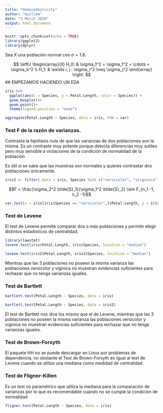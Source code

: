 ```yaml
---
title: "Homocedasticity"
author: "Guillem"
date: "3 March 2020"
output: html_document
---
```


```r
knitr::opts_chunk$set(echo = TRUE)
library(ggplot2)
library(dplyr)
```

Sea $X$ una población normal con $\sigma=1.8$.

$$
\left\{
\begin{array}{ll}
H_0: & \sigma_1^2 = \sigma_1^2 = \cdots = \sigma_k^2 \\
H_1: & \exists i, j : \sigma_i^2 \neq \sigma_j^2
\end{array}
\right.
$$
## EMPEZAMOS HACIENDO UN EDA

```r
iris %>% 
  ggplot(aes(x = Species, y = Petal.Length, color = Species)) +
  geom_boxplot()+
  geom_point()+
  theme(legend.position = "none")
```
```r
aggregate(Petal.Length ~ Species, data = iris, FUN = var)
```

### Test F de la razón de varianzas.

Contrasta la hipótesis nula de que las varianzas de dos poblaciones son la misma. Es un contraste muy potente porque detecta diferencias muy sutiles pero muy sensible a violaciones de la condición de normalidad de la población

Es útil si se sabe que las muestras son normales y quieres contrastar dos poblaciones únicamente.

```r
iris2 <- filter(.data = iris, Species %in% c("versicolor", "virginica"))
```

$$F = \frac{\sigma_2^2 \tilde{S}_1}{\sigma_1^2 \tilde{S}_2} \sim F_{n_1 -1, n_2 -1}$$
```r
var.test(x = iris[iris$Species == "versicolor",]$Petal.Length, y = iris[iris$Species == "virginica",]$Petal.Length)
```

### Test de Levene

El test de Levene permite comparar dos o más poblaciones y permite elegir distintos estadísticos de centralidad.
```r
library(lawstat)
levene.test(iris$Petal.Length, iris$Species, location = "median")

levene.test(iris2$Petal.Length, iris2$Species, location = "median")
```
Mientras que las 3 poblaciones no poseen la misma varianza las poblaciones versicolor y viginica no muestran evidencias suficientes para rechazar que no tenga varianzas iguales.

### Test de Bartlett

```r
bartlett.test(Petal.Length ~ Species, data = iris)

bartlett.test(Petal.Length ~ Species, data = iris2)
```
El test de Bartlett nos dice los mismo que el de Levene, mientras que las 3 poblaciones no poseen la misma varianza las poblaciones versicolor y viginica no muestran evidencias suficientes para rechazar que no tenga varianzas iguales.

### Test de Brown-Forsyth

El paquete HH no se puede descargar en Linux por problemas de dependencia, no obstante el Test de Brown-Forsyth es igual al test de Levene cuando se utiliza una mediana como medidad de centralidad.

### Test de Fligner-Killen

Es un test no paramétrico que utiliza la mediana para la comparación de varianzas por lo que es recomendable cuando no se cumple la condición de normalidad

```r
fligner.test(Petal.Length ~ Species, data = iris)
```

